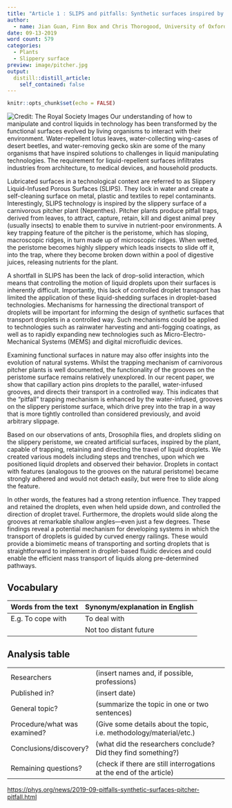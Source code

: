 ```yaml
---
title: "Article 1 : SLIPS and pitfalls: Synthetic surfaces inspired by a pitcher pitfall trap"
author:
  - name: Jian Guan, Finn Box and Chris Thorogood, University of Oxford
date: 09-13-2019
word count: 579
categories:
  - Plants
  - Slippery surface
preview: image/pitcher.jpg
output:
  distill::distill_article:
    self_contained: false
---
```


```r
knitr::opts_chunk$set(echo = FALSE)
```


![Credit: The Royal Society Images](image/pitcher.jpg)
Our understanding of how to manipulate and control liquids in technology has been transformed by the functional surfaces evolved by living organisms to interact with their environment. Water-repellent lotus leaves, water-collecting wing-cases of desert beetles, and water-removing gecko skin are some of the many organisms that have inspired solutions to challenges in liquid manipulating technologies. The requirement for liquid-repellent surfaces infiltrates industries from architecture, to medical devices, and household products.

Lubricated surfaces in a technological context are referred to as Slippery Liquid-Infused Porous Surfaces (SLIPS). They lock in water and create a self-cleaning surface on metal, plastic and textiles to repel contaminants. Interestingly, SLIPS technology is inspired by the slippery surface of a carnivorous pitcher plant (Nepenthes). Pitcher plants produce pitfall traps, derived from leaves, to attract, capture, retain, kill and digest animal prey (usually insects) to enable them to survive in nutrient-poor environments. A key trapping feature of the pitcher is the peristome, which has sloping, macroscopic ridges, in turn made up of microscopic ridges. When wetted, the peristome becomes highly slippery which leads insects to slide off it, into the trap, where they become broken down within a pool of digestive juices, releasing nutrients for the plant.

A shortfall in SLIPS has been the lack of drop-solid interaction, which means that controlling the motion of liquid droplets upon their surfaces is inherently difficult. Importantly, this lack of controlled droplet transport has limited the application of these liquid-shedding surfaces in droplet-based technologies. Mechanisms for harnessing the directional transport of droplets will be important for informing the design of synthetic surfaces that transport droplets in a controlled way. Such mechanisms could be applied to technologies such as rainwater harvesting and anti-fogging coatings, as well as to rapidly expanding new technologies such as Micro-Electro-Mechanical Systems (MEMS) and digital microfluidic devices.

Examining functional surfaces in nature may also offer insights into the evolution of natural systems. Whilst the trapping mechanism of carnivorous pitcher plants is well documented, the functionality of the grooves on the peristome surface remains relatively unexplored. In our recent paper, we show that capillary action pins droplets to the parallel, water-infused grooves, and directs their transport in a controlled way. This indicates that the "pitfall" trapping mechanism is enhanced by the water-infused, grooves on the slippery peristome surface, which drive prey into the trap in a way that is more tightly controlled than considered previously, and avoid arbitrary slippage.

Based on our observations of ants, Drosophila flies, and droplets sliding on the slippery peristome, we created artificial surfaces, inspired by the plant, capable of trapping, retaining and directing the travel of liquid droplets. We created various models including steps and trenches, upon which we positioned liquid droplets and observed their behavior. Droplets in contact with features (analogous to the grooves on the natural peristome) became strongly adhered and would not detach easily, but were free to slide along the feature.

In other words, the features had a strong retention influence. They trapped and retained the droplets, even when held upside down, and controlled the direction of droplet travel. Furthermore, the droplets would slide along the grooves at remarkable shallow angles—even just a few degrees. These findings reveal a potential mechanism for developing systems in which the transport of droplets is guided by curved energy railings. These would provide a biomimetic means of transporting and sorting droplets that is straightforward to implement in droplet-based fluidic devices and could enable the efficient mass transport of liquids along pre-determined pathways.

## Vocabulary 

| Words from the text | Synonym/explanation in English |
| ------------------- | ------------------------------ |
| E.g. To cope with   | To deal with                   |
|                     | Not too distant future         |

## Analysis table 

|                              |                                                                     |
| ---------------------------- | ------------------------------------------------------------------- |
| Researchers                  | (insert names and, if possible, professions)                        |
| Published in?                | (insert date)                                                       |
| General topic?               |  (summarize the topic in one or two sentences)                      |
| Procedure/what was examined? | (Give some details about the topic, i.e. methodology/material/etc.) |
| Conclusions/discovery?       |  (what did the researchers conclude? Did they find something?)      |
| Remaining questions?         | (check if there are still interrogations at the end of the article) |


<https://phys.org/news/2019-09-pitfalls-synthetic-surfaces-pitcher-pitfall.html>



